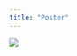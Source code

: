 ```yaml
---
title: "Poster"
---
```


[![](images/ISSS608_Group06_Poster.jpg)](https://acrobat.adobe.com/id/urn:aaid:sc:AP:f661187f-d543-4464-992e-ad941e2aa7b3)
